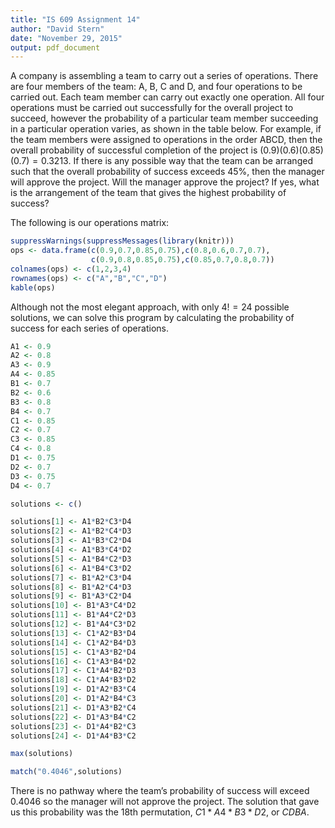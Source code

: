 ```yaml
---
title: "IS 609 Assignment 14"
author: "David Stern"
date: "November 29, 2015"
output: pdf_document
---
```


A company is assembling a team to carry out a series of operations. There are four members of the team: A, B, C and D, and four operations to be carried out. Each team member can carry out exactly one operation. All four operations must be carried out successfully for the overall project to succeed, however the probability of a particular team member succeeding in a particular operation varies, as shown in the table below. For example, if the team members were assigned to operations in the order ABCD, then the overall probability of successful completion of the project is $(0.9)(0.6)(0.85)(0.7) = 0.3213$. If there is any possible way that the team can be arranged such that the overall probability of success exceeds 45%, then the manager will approve the project. Will the manager approve the project? If yes, what is the arrangement of the team that gives the highest probability of success?

The following is our operations matrix:

```r
suppressWarnings(suppressMessages(library(knitr)))
ops <- data.frame(c(0.9,0.7,0.85,0.75),c(0.8,0.6,0.7,0.7),
                  c(0.9,0.8,0.85,0.75),c(0.85,0.7,0.8,0.7))
colnames(ops) <- c(1,2,3,4)
rownames(ops) <- c("A","B","C","D")
kable(ops)
```

Although not the most elegant approach, with only $4! = 24$ possible solutions, we can solve this program by calculating the probability of success for each series of operations.


```r
A1 <- 0.9
A2 <- 0.8
A3 <- 0.9
A4 <- 0.85
B1 <- 0.7
B2 <- 0.6
B3 <- 0.8
B4 <- 0.7
C1 <- 0.85
C2 <- 0.7
C3 <- 0.85
C4 <- 0.8
D1 <- 0.75
D2 <- 0.7
D3 <- 0.75
D4 <- 0.7

solutions <- c()

solutions[1] <- A1*B2*C3*D4
solutions[2] <- A1*B2*C4*D3
solutions[3] <- A1*B3*C2*D4
solutions[4] <- A1*B3*C4*D2
solutions[5] <- A1*B4*C2*D3
solutions[6] <- A1*B4*C3*D2
solutions[7] <- B1*A2*C3*D4
solutions[8] <- B1*A2*C4*D3
solutions[9] <- B1*A3*C2*D4
solutions[10] <- B1*A3*C4*D2
solutions[11] <- B1*A4*C2*D3
solutions[12] <- B1*A4*C3*D2
solutions[13] <- C1*A2*B3*D4
solutions[14] <- C1*A2*B4*D3
solutions[15] <- C1*A3*B2*D4
solutions[16] <- C1*A3*B4*D2
solutions[17] <- C1*A4*B2*D3
solutions[18] <- C1*A4*B3*D2
solutions[19] <- D1*A2*B3*C4
solutions[20] <- D1*A2*B4*C3
solutions[21] <- D1*A3*B2*C4
solutions[22] <- D1*A3*B4*C2
solutions[23] <- D1*A4*B2*C3
solutions[24] <- D1*A4*B3*C2

max(solutions)

match("0.4046",solutions)
```

There is no pathway where the team's probability of success will exceed $0.4046$ so the manager will not approve the project. The solution that gave us this probability was the 18th permutation, $C1*A4*B3*D2$, or $CDBA$.